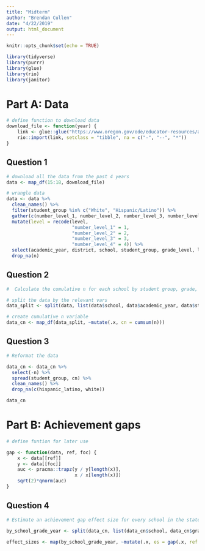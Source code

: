```yaml
---
title: "Midterm"
author: "Brendan Cullen"
date: "4/22/2019"
output: html_document
---
```


```r
knitr::opts_chunk$set(echo = TRUE)
```

```r
library(tidyverse)
library(purrr)
library(glue)
library(rio)
library(janitor)
```

# Part A: Data

```r
# define function to download data
download_file <- function(year) {
    link <- glue::glue("https://www.oregon.gov/ode/educator-resources/assessment/TestResults20{year}/pagr_schools_ela_raceethnicity_{year-1}{year}.xlsx")
    rio::import(link, setclass = "tibble", na = c("-", "--", "*"))
}
```

## Question 1

```r
# download all the data from the past 4 years
data <- map_df(15:18, download_file) 

# wrangle data
data <- data %>% 
  clean_names() %>% 
  filter(student_group %in% c("White", "Hispanic/Latino")) %>% 
  gather(c(number_level_1, number_level_2, number_level_3, number_level_4), key = level, value = n) %>%
  mutate(level = recode(level, 
                        "number_level_1" = 1, 
                        "number_level_2" = 2, 
                        "number_level_3" = 3, 
                        "number_level_4" = 4)) %>% 
  select(academic_year, district, school, student_group, grade_level, level, n) %>% 
  drop_na(n)
```

## Question 2

```r
#  Calculate the cumulative n for each school by student group, grade, and academic year.

# split the data by the relevant vars
data_split <- split(data, list(data$school, data$academic_year, data$student_group, data$grade_level), drop = TRUE)

# create cumulative n variable
data_cn <- map_df(data_split, ~mutate(.x, cn = cumsum(n)))
```

## Question 3

```r
# Reformat the data 

data_cn <- data_cn %>% 
  select(-n) %>% 
  spread(student_group, cn) %>% 
  clean_names() %>% 
  drop_na(c(hispanic_latino, white))

data_cn
```

# Part B: Achievement gaps

```r
# define funtion for later use

gap <- function(data, ref, foc) {
    x <- data[[ref]]
    y <- data[[foc]]
    auc <- pracma::trapz(y / y[length(x)],
                         x / x[length(x)])
    sqrt(2)*qnorm(auc)
}
```

## Question 4

```r
# Estimate an achievement gap effect size for every school in the state that reported data on both student groups (i.e., using the data we created above), for each grade level in each academic year.

by_school_grade_year <- split(data_cn, list(data_cn$school, data_cn$grade_level, data_cn$academic_year), drop = TRUE)

effect_sizes <- map(by_school_grade_year, ~mutate(.x, es = gap(.x, ref = white, foc = hispanic_latino)))
```

